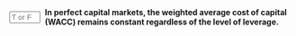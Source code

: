 ::: {.question-block}

<form onsubmit="event.preventDefault(); checkAnswerBox('module7_tf_q95','T')" style="display: flex; align-items: center; gap: 8px;">
  <input type="text" id="module7_tf_q95" name="module7_tf_q95" maxlength="1" placeholder="T or F" style="width: 55px;" data-correct-answer="T" /> 
  <label for="module7_tf_q95"><strong>In perfect capital markets, the weighted average cost of capital (WACC) remains constant regardless of the level of leverage.</strong></label>
</form>

<div id="feedback-module7_tf_q95" class="feedback" data-status="" style="display:none;">
This is TRUE. As leverage increases, the higher cost of equity exactly offsets the cheaper cost of debt, leaving WACC unchanged.
</div>

:::
